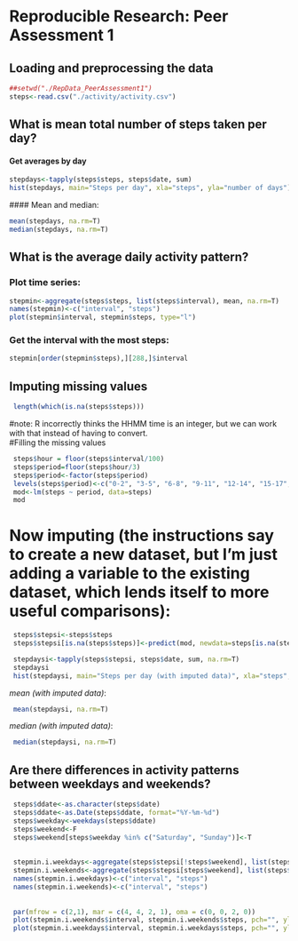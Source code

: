 # Reproducible Research: Peer Assessment 1

## Loading and preprocessing the data
```r
##setwd("./RepData_PeerAssessment1")
steps<-read.csv("./activity/activity.csv")
```
## What is mean total number of steps taken per day?
#### Get averages by day
```r
stepdays<-tapply(steps$steps, steps$date, sum) 
hist(stepdays, main="Steps per day", xla="steps", yla="number of days")
```
 #### Mean and median:  
```r
mean(stepdays, na.rm=T) 
median(stepdays, na.rm=T) 
``` 

## What is the average daily activity pattern?
### Plot time series: 
```r
stepmin<-aggregate(steps$steps, list(steps$interval), mean, na.rm=T) 
names(stepmin)<-c("interval", "steps") 
plot(stepmin$interval, stepmin$steps, type="l") 
``` 
### Get the interval with the most steps: 
```r
stepmin[order(stepmin$steps),][288,]$interval 
``` 
## Imputing missing values
 
```r
 length(which(is.na(steps$steps))) 
``` 
#note: R incorrectly thinks the HHMM time is an integer, but we can work with that instead of having to convert.   
#Filling the missing values
```r
 steps$hour = floor(steps$interval/100) 
 steps$period=floor(steps$hour/3) 
 steps$period<-factor(steps$period) 
 levels(steps$period)<-c("0-2", "3-5", "6-8", "9-11", "12-14", "15-17", "18-20", "21-23") 
 mod<-lm(steps ~ period, data=steps) 
 mod
```
# Now imputing (the instructions say to create a new dataset, but I'm just adding a variable to the existing dataset, which lends itself to more useful comparisons): 
 
```r
 steps$stepsi<-steps$steps 
 steps$stepsi[is.na(steps$steps)]<-predict(mod, newdata=steps[is.na(steps$steps),]) 
``` 

```r
 stepdaysi<-tapply(steps$stepsi, steps$date, sum, na.rm=T) 
 stepdaysi 
 hist(stepdaysi, main="Steps per day (with imputed data)", xla="steps", yla="number of days", col="#ff99ff") 
``` 
*mean (with imputed data)*: 
```r
 mean(stepdaysi, na.rm=T) 
``` 
*median  (with imputed data)*: 
```r
 median(stepdaysi, na.rm=T) 
``` 



## Are there differences in activity patterns between weekdays and weekends?
```r
 steps$ddate<-as.character(steps$date) 
 steps$ddate<-as.Date(steps$ddate, format="%Y-%m-%d") 
 steps$weekday<-weekdays(steps$ddate) 
 steps$weekend<-F 
 steps$weekend[steps$weekday %in% c("Saturday", "Sunday")]<-T 
  
 
 stepmin.i.weekdays<-aggregate(steps$stepsi[!steps$weekend], list(steps$interval[!steps$weekend]), mean, na.rm=T) 
 stepmin.i.weekends<-aggregate(steps$stepsi[steps$weekend], list(steps$interval[steps$weekend]), mean, na.rm=T) 
 names(stepmin.i.weekdays)<-c("interval", "steps") 
 names(stepmin.i.weekends)<-c("interval", "steps") 
  
 
 par(mfrow = c(2,1), mar = c(4, 4, 2, 1), oma = c(0, 0, 2, 0)) 
 plot(stepmin.i.weekends$interval, stepmin.i.weekends$steps, pch="", ylab="Steps", xlab="", main="weekend", type="l", ylim=c(0,220), col="blue") 
 plot(stepmin.i.weekdays$interval, stepmin.i.weekdays$steps, pch="", ylab="Steps", xlab="", main="weekday", type="l",  ylim=c(0,220), col="darkred") 
``` 

